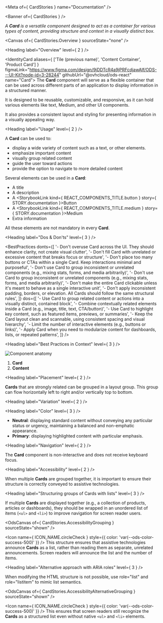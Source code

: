 
<Meta of={ CardStories } name="Documentation" />

<Banner of={ CardStories } />

_A **Card** is a versatile component designed to act as a container for various types of content, providing structure and context in a visually distinct box._

<Canvas of={ CardStories.Overview } sourceState="none" />

<Heading label="Overview" level={ 2 } />

<IdentityCard aliases={ ['Tile (previous name)', 'Content Container', 'Product Card'] }
              figmaLink="https://www.figma.com/design/9jDDTcR4a9jPRFcdjawAlf/ODS---UI-Kit?node-id=3-28244"
              githubUrl="@ovhcloud/ods-react"
              name="Card">
  The **Card** component will serve as a flexible container that can be used across different parts of an application
  to display information in a structured manner.

  It is designed to be reusable, customizable, and responsive, as it can hold various elements like
  text, Medium, and other UI components.

  It also provides a consistent layout and styling for presenting information in a visually appealing way.
</IdentityCard>

<Heading label="Usage" level={ 2 } />

A **Card** can be used to:

* display a wide variety of content such as a text, or other elements.
* emphasize important content
* visually group related content
* guide the user toward actions
* provide the option to navigate to more detailed content

Several elements can be used in a **Card**:

* A title
* A description
* A <StorybookLink kind={ REACT_COMPONENTS_TITLE.button } story={ STORY.documentation }>Button</StorybookLink>
* A <StorybookLink kind={ REACT_COMPONENTS_TITLE.medium } story={ STORY.documentation }>Medium</StorybookLink>
* Extra information

All these elements are not mandatory in every **Card**.

<Heading label="Dos & Don'ts" level={ 3 } />

<BestPractices
  donts={[
    '- Don\'t overuse Card across the UI. They should enhance clarity, not create visual clutter',
    '- Don\'t fill Card with unrelated or excessive content that breaks focus or structure',
    '- Don\'t place too many buttons or CTAs within a single Card. Keep interactions minimal and purposeful',
    '- Don\'t use Card to group inconsistent or unrelated components (e.g., mixing stats, forms, and media arbitrarily)',
    '- Don\'t use Card to group inconsistent or unrelated components (e.g., mixing stats, forms, and media arbitrarily)',
    '- Don\'t make the entire Card clickable unless it\'s meant to behave as a single interactive unit',
    '- Don\'t apply inconsistent padding, borders, or elevation. All Cards should follow the same structural rules',
  ]}
  dos={[
    '- Use Card to group related content or actions into a visually distinct, contained block',
    '- Combine contextually related elements inside a Card (e.g., image, title, text, CTA/button)',
    '- Use Card to highlight key content, such as featured items, previews, or summaries',
    '- Keep the Card layout clean and scannable, using consistent spacing and visual hierarchy',
    '- Limit the number of interactive elements (e.g., buttons or links)',
    '- Apply Card when you need to modularize content for dashboards, lists, or repeated patterns',
  ]}
/>

<Heading label="Best Practices in Context" level={ 3 } />

![Component anatomy](/assets/base-assets/components/card/anatomy.png "Component anatomy")

1. **Card**
2. **Content**

<Heading label="Placement" level={ 2 } />

**Cards** that are strongly related can be grouped in a layout group. This group can flow horizontally left to right and/or vertically top to bottom.

<Heading label="Variation" level={ 2 } />

<Heading label="Color" level={ 3 } />

- **Neutral**: displaying standard content without conveying any particular status or urgency, maintaining a balanced and non-emphatic appearance.
- **Primary**: displaying highlighted content with particular emphasis.

<Heading label="Navigation" level={ 2 } />

The **Card** component is non-interactive and does not receive keyboard focus.

<Heading label="Accessibility" level={ 2 } />

When multiple **Cards** are grouped together, it is important to ensure their structure is correctly conveyed to assistive technologies.

<Heading label="Structuring groups of Cards with lists" level={ 3 } />

If multiple **Cards** are displayed together (e.g., a collection of products, articles or dashboards), they should be wrapped in an unordered list of items (`<ul>` and `<li>`) to improve navigation for screen reader users.

<OdsCanvas of={ CardStories.AccessibilityGrouping } sourceState="shown" />

<Icon name={ ICON_NAME.circleCheck }
      style={{ color: 'var(--ods-color-success-500)' }} /> This structure ensures that assistive technologies announce **Cards** as a list, rather than reading them as separate, unrelated announcements.
Screen readers will announce the list and the number of items.

<Heading label="Alternative approach with ARIA roles" level={ 3 } />

When modifying the HTML structure is not possible, use <ExternalLink href="https://developer.mozilla.org/en-US/docs/Web/Accessibility/ARIA/Reference/Roles/list_role">role="list"</ExternalLink> and <ExternalLink href="https://developer.mozilla.org/en-US/docs/Web/Accessibility/ARIA/Reference/Roles/listitem_role">role="listitem"</ExternalLink> to mimic list semantics.

<OdsCanvas of={ CardStories.AccessibilityAlternativeGrouping } sourceState="shown" />

<Icon name={ ICON_NAME.circleCheck }
      style={{ color: 'var(--ods-color-success-500)' }} /> This ensures that screen readers still recognize the **Cards** as a structured list even without native `<ul>` and `<li>` elements.
